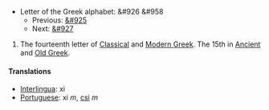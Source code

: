 *Letter of the Greek alphabet: &#926 &#958
**Previous: [[nu|&#925]]
**Next: [[omicron|&#927]]

#The fourteenth letter of [[Classical Greek|Classical]] and [[Modern Greek]].  The 15th in [[Ancient Greek|Ancient]] and [[Old Greek]].

==== Translations ====
*[[Interlingua]]: xi
*[[Portuguese]]: xi ''m'', [[csi]] ''m''